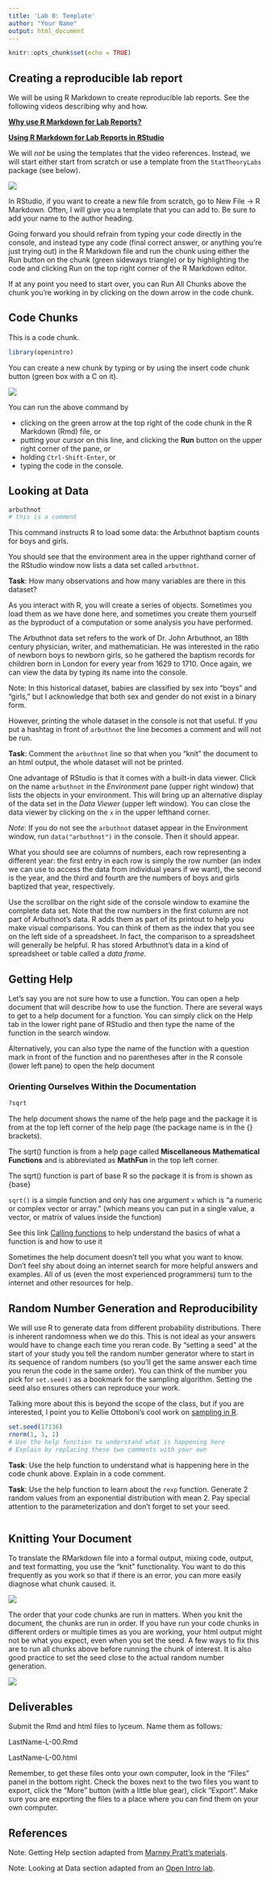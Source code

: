 ```yaml
---
title: 'Lab 0: Template'
author: "Your Name"
output: html_document
---
```


```r
knitr::opts_chunk$set(echo = TRUE)
```

## Creating a reproducible lab report

We will be using R Markdown to create reproducible lab reports. See the following videos describing why and how. 

[**Why use R Markdown for Lab Reports?**](https://youtu.be/lNWVQ2oxNho)


[**Using R Markdown for Lab Reports in RStudio**](https://youtu.be/o0h-eVABe9M)

We will *not* be using the templates that the video references. Instead, we will start either start from scratch or use a template from the `StatTheoryLabs` package (see below).

![](template.png)

In RStudio, if you want to create a new file from scratch, go to New File -> R Markdown. Often, I will give you a template that you can add to. Be sure to add your name to the author heading.

Going forward you should refrain from typing your code directly in the console, and instead type any code (final correct answer, or anything you're just trying out) in the R Markdown file and run the chunk using either the Run button on the chunk  (green sideways triangle) or by highlighting the code and clicking Run on the top  right corner of the R Markdown editor. 

If at any point you need to start over, you can Run All Chunks above the chunk you're working in by clicking on the down arrow in the code chunk.

## Code Chunks 

This is a code chunk. 

```r
library(openintro)
```

You can create a new chunk by typing or by using the insert code chunk button (green box with a C on it).

![](new-code-chunk.png)

You can run the above command by

- clicking on the green arrow at the top right of the code chunk in the R Markdown (Rmd) file, or
- putting your cursor on this line, and clicking the **Run** button on the upper right corner of the pane, or
- holding `Ctrl-Shift-Enter`, or
- typing the code in the console.

## Looking at Data

```r
arbuthnot
# this is a comment
```

This command instructs R to load some data: the Arbuthnot baptism counts for boys and girls. 

You should see that the environment area in the upper righthand corner of the RStudio window now lists a data set called `arbuthnot`.

**Task**: How many observations and how many variables are there in this dataset?

As you interact with R, you will create a series of objects. Sometimes you load them as we have done here, and sometimes you create them yourself as the byproduct of a computation or some analysis you have performed.

The Arbuthnot data set refers to the work of Dr. John Arbuthnot, an 18th century physician, writer, and mathematician. He was interested in the ratio of newborn boys to newborn girls, so he gathered the baptism records for children born in London for every year from 1629 to 1710. Once again, we can view the data by typing its name into the console.

Note: In this historical dataset, babies are classified by sex into "boys" and "girls," but I acknowledge that both sex and gender do not exist in a binary form.

However, printing the whole dataset in the console is not that useful. If you put a hashtag in front of `arbuthnot` the line becomes a comment and will not be run. 

**Task**: Comment the `arbuthnot` line so that when you "knit" the document to an html output, the whole dataset will not be printed.

One advantage of RStudio is that it comes with a built-in data viewer. 
Click on the name `arbuthnot` in the *Environment* pane (upper right window) that lists the objects in your environment. This will bring up an alternative display of the data set in the *Data Viewer* (upper left window). 
You can close the data viewer by clicking on the `x` in the upper lefthand corner.

*Note*: If you do not see the `arbuthnot` dataset appear in the Environment window, run `data("arbuthnot")` in the console. Then it should appear.

What you should see are columns of numbers, each row representing a different year: the first entry in each row is simply the row number (an index we can use to access the data from individual years if we want), the second is the year, and the third and fourth are the numbers of boys and girls baptized that year, respectively. 

Use the scrollbar on the right side of the console window to examine the complete data set. Note that the row numbers in the first column are not part of Arbuthnot's data. R adds them as part of its printout to help you make visual comparisons. You can think of them as the index that you see on the left side of a spreadsheet. In fact, the comparison to a spreadsheet will generally be helpful. R has stored Arbuthnot's data in a kind of spreadsheet or table called a *data frame*.


## Getting Help

Let's say you are not sure how to use a function.  You can open a help document that will describe how to use the function. There are several ways to get to a help document for a function.  You can simply click on the Help tab in the lower right pane of RStudio and then type the name of the function in the search window.


Alternatively, you can also type the name of the function with a question mark in front of the function and no parentheses after in the R console (lower left pane) to open the help document

### Orienting Ourselves Within the Documentation

```r
?sqrt
```

The help document shows the name of the help page and the package it is from at the top left corner of the help page (the package name is in the {} brackets).

The sqrt() function is from a help page called **Miscellaneous Mathematical Functions** and is abbreviated as **MathFun** in the top left corner.

The sqrt() function is part of base R so the package it is from is shown as {base}

`sqrt()` is a simple function and only has one argument `x` which is "a numeric or complex vector or array." (which means you can put in a single value, a vector, or matrix of values inside the function)

See this link [Calling functions](https://r4ds.had.co.nz/workflow-basics.html#calling-functions) to help understand the basics of what a function is and how to use it

Sometimes the help document doesn't tell you what you want to know.  Don't feel shy about doing an internet search for more helpful answers and examples.  All of us (even the most experienced programmers) turn to the internet and other resources for help.


## Random Number Generation and Reproducibility

We will use R to generate data from different probability distributions. There is inherent randomness when we do this. This is not ideal as your answers would have to change each time you reran code. By "setting a seed" at the start of your study you tell the random number generator where to start in its sequence of random numbers (so you'll get the same answer each time you rerun the code in the same order). You can think of the number you pick for `set.seed()` as a bookmark for the sampling algorithm. Setting the seed also ensures others can reproduce your work.

Talking more about this is beyond the scope of the class, but if you are interested, I point you to Kellie Ottoboni's cool work on [sampling in R](http://www.kellieottoboni.com/posts/2019/01/random-problems-with-r/).


```r
set.seed(17136)
rnorm(1, 1, 1)
# Use the help function to understand what is happening here
# Explain by replacing these two comments with your own 
```

**Task**: Use the help function to understand what is happening here in the code chunk above. Explain in a code comment.

**Task**: Use the help function to learn about the `rexp` function. Generate 2 random values from an exponential distribution with mean 2. Pay special attention to the parameterization and don't forget to set your seed.

```r

```

## Knitting Your Document

To translate the RMarkdown file into a formal output, mixing code, output, and text formatting, you use the "knit" functionality. You want to do this frequently as you work so that if there is an error, you can more easily diagnose what chunk caused. it. 

![](knit.png)

The order that your code chunks are run in matters. When you knit the document, the chunks are run in order. If you have run your code chunks in different orders or multiple times as you are working, your html output might not be what you expect, even when you set the seed. A few ways to fix this are to run all chunks above before running the chunk of interest. It is also good practice to set the seed close to the actual random number generation.

![](run-chunks.png)

## Deliverables

Submit the Rmd and html files to lyceum. Name them as follows:

LastName-L-00.Rmd  

LastName-L-00.html

Remember, to get these files onto your own computer, look in the "Files" panel in the bottom right. Check the boxes next to the two files you want to export, click the "More" button (with a little blue gear), click "Export". Make sure you are exporting the files to a place where you can find them on your own computer. 


## References 

Note: Getting Help section adapted from [Marney Pratt's materials](https://github.com/marneypratt/r4bio/tree/main/inst/tutorials/basics).

Note: Looking at Data section adapted from an [Open Intro lab](http://openintrostat.github.io/oilabs-tidy/01_intro_to_r/intro_to_r.html).
